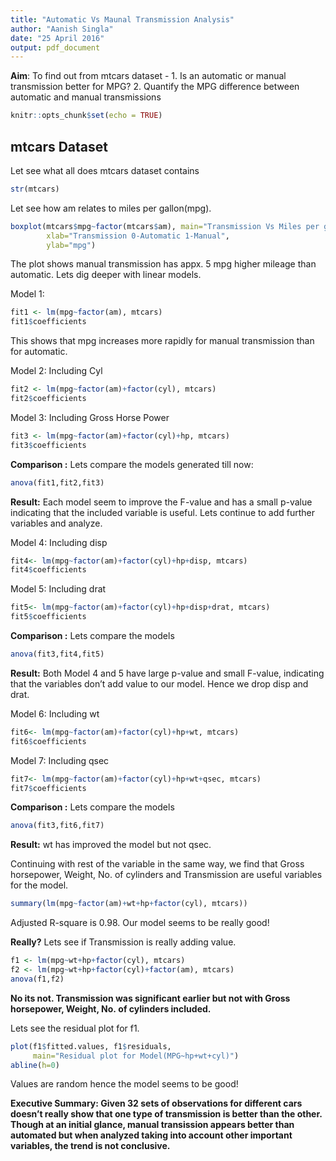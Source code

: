 ---
title: "Automatic Vs Maunal Transmission Analysis"
author: "Aanish Singla"
date: "25 April 2016"
output: pdf_document
---
**Aim**: To find out from mtcars dataset - 
1. Is an automatic or manual transmission better for MPG?
2. Quantify the MPG difference between automatic and manual transmissions

```{r setup, include=FALSE}
knitr::opts_chunk$set(echo = TRUE)
```

## mtcars Dataset 
Let see what all does mtcars dataset contains
```{r }
str(mtcars)
```

Let see how am relates to miles per gallon(mpg).
```{r fig.width=4, fig.height=3}
boxplot(mtcars$mpg~factor(mtcars$am), main="Transmission Vs Miles per gallon", 
        xlab="Transmission 0-Automatic 1-Manual",
        ylab="mpg")
```
The plot shows manual transmission has appx. 5 mpg higher mileage than automatic. Lets dig deeper with linear models.

Model 1:
```{r }
fit1 <- lm(mpg~factor(am), mtcars)
fit1$coefficients
```
This shows that mpg increases more rapidly for manual transmission than for automatic.

Model 2: Including Cyl
```{r }
fit2 <- lm(mpg~factor(am)+factor(cyl), mtcars)
fit2$coefficients
```

Model 3: Including Gross Horse Power
```{r }
fit3 <- lm(mpg~factor(am)+factor(cyl)+hp, mtcars)
fit3$coefficients
```
**Comparison :** Lets compare the models generated till now:
```{r }
anova(fit1,fit2,fit3)
```
**Result:** Each model seem to improve the F-value and has a small p-value indicating that the included variable is useful. Lets continue to add further variables and analyze.

Model 4: Including disp
```{r }
fit4<- lm(mpg~factor(am)+factor(cyl)+hp+disp, mtcars)
fit4$coefficients
```

Model 5: Including drat
```{r } 
fit5<- lm(mpg~factor(am)+factor(cyl)+hp+disp+drat, mtcars)
fit5$coefficients
```

**Comparison :** Lets compare the models 
```{r }
anova(fit3,fit4,fit5)
```
**Result:** Both Model 4 and 5 have large p-value and small F-value, indicating that the variables don't add value to our model. Hence we drop disp and drat.

Model 6: Including wt
```{r }
fit6<- lm(mpg~factor(am)+factor(cyl)+hp+wt, mtcars)
fit6$coefficients
```

Model 7: Including qsec
```{r }
fit7<- lm(mpg~factor(am)+factor(cyl)+hp+wt+qsec, mtcars)
fit7$coefficients
```
**Comparison :** Lets compare the models 
```{r }
anova(fit3,fit6,fit7)
```
**Result:** wt has improved the model but not qsec.

Continuing with rest of the variable in the same way, we find that Gross horsepower, Weight, No. of cylinders and Transmission are useful variables for the model.

```{r }
summary(lm(mpg~factor(am)+wt+hp+factor(cyl), mtcars))
```
Adjusted R-square is 0.98. Our model seems to be really good!

**Really?**
Lets see if Transmission is really adding value.
```{r }
f1 <- lm(mpg~wt+hp+factor(cyl), mtcars)
f2 <- lm(mpg~wt+hp+factor(cyl)+factor(am), mtcars)
anova(f1,f2)
```
**No its not. Transmission was significant earlier but not with Gross horsepower, Weight, No. of cylinders included.**

Lets see the residual plot for f1.
```{r fig.width=4, fig.height=3}
plot(f1$fitted.values, f1$residuals,
     main="Residual plot for Model(MPG~hp+wt+cyl)")
abline(h=0)
```

Values are random hence the model seems to be good!


**Executive Summary: Given 32 sets of observations for different cars doesn't really show that one type of transmission is better than the other. Though at an initial glance, manual transission appears better than automated but when analyzed taking into account other important variables, the trend is not conclusive.**
